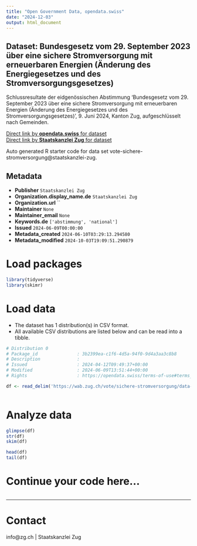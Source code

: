 ```yaml
---
title: "Open Government Data, opendata.swiss"
date: "2024-12-03"
output: html_document
---
```


## Dataset: Bundesgesetz vom 29. September 2023 über eine sichere Stromversorgung mit erneuerbaren Energien (Änderung des Energiegesetzes und des Stromversorgungsgesetzes)

Schlussresultate der eidgenössischen Abstimmung 'Bundesgesetz vom 29. September 2023 über eine sichere Stromversorgung mit erneuerbaren Energien (Änderung des Energiegesetzes und des Stromversorgungsgesetzes)', 9. Juni 2024, Kanton Zug, aufgeschlüsselt nach Gemeinden.

[Direct link by **opendata.swiss** for dataset](https://opendata.swiss/de/dataset/bundesgesetz-vom-29-september-2023-uber-eine-sichere-stromversorgung-mit-erneuerbaren-energien-)<br>
[Direct link by **Staatskanzlei Zug** for dataset](https://wab.zug.ch/vote/sichere-stromversorgung/data)

Auto generated R starter code for data set vote-sichere-stromversorgung@staatskanzlei-zug.

## Metadata

- **Publisher** `Staatskanzlei Zug`
- **Organization.display_name.de** `Staatskanzlei Zug`
- **Organization.url** ``
- **Maintainer** `None`
- **Maintainer_email** `None`
- **Keywords.de** `['abstimmung', 'national']`
- **Issued** `2024-06-09T00:00:00`
- **Metadata_created** `2024-06-10T03:29:13.294580`
- **Metadata_modified** `2024-10-03T19:09:51.290879`


# Load packages

```r

library(tidyverse)
library(skimr)

```

# Load data

-   The dataset has 1 distribution(s) in CSV format.
-   All available CSV distributions are listed below and can be read into a tibble.

```r

# Distribution 0
# Package_id               : 3b2399ea-c1f6-4d5a-94f0-9d4a3aa3c8b8
# Description              : 
# Issued                   : 2024-04-12T09:49:37+00:00
# Modified                 : 2024-06-09T13:51:44+00:00
# Rights                   : https://opendata.swiss/terms-of-use#terms_by

df <- read_delim('https://wab.zug.ch/vote/sichere-stromversorgung/data-csv')



```

# Analyze data

```r

glimpse(df)
str(df)
skim(df)

head(df)
tail(df)

```

# Continue your code here...

```r

```

------------------------------------------------------------------------

# Contact

info@zg.ch | Staatskanzlei Zug
